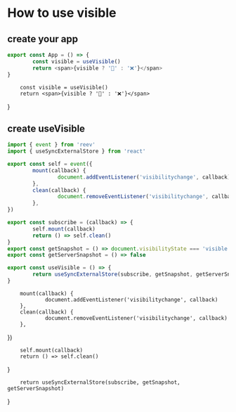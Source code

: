 # How to use visible

## create your app

```ts
export const App = () => {
        const visible = useVisible()
        return <span>{visible ? '👀' : '❌'}</span>
}
```

        const visible = useVisible()
        return <span>{visible ? '👀' : '❌'}</span>
}

<App />

## create useVisible

```ts
import { event } from 'reev'
import { useSyncExternalStore } from 'react'

export const self = event({
        mount(callback) {
                document.addEventListener('visibilitychange', callback)
        },
        clean(callback) {
                document.removeEventListener('visibilitychange', callback)
        },
})

export const subscribe = (callback) => {
        self.mount(callback)
        return () => self.clean()
}
export const getSnapshot = () => document.visibilityState === 'visible'
export const getServerSnapshot = () => false

export const useVisible = () => {
        return useSyncExternalStore(subscribe, getSnapshot, getServerSnapshot)
}
```


        mount(callback) {
                document.addEventListener('visibilitychange', callback)
        },
        clean(callback) {
                document.removeEventListener('visibilitychange', callback)
        },
})

        self.mount(callback)
        return () => self.clean()
}

        return useSyncExternalStore(subscribe, getSnapshot, getServerSnapshot)
}
